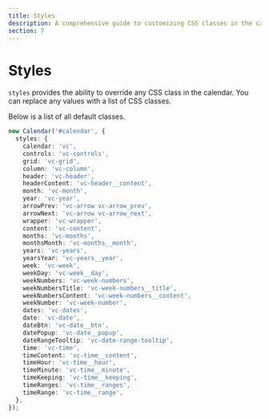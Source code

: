 ```yaml
---
title: Styles
description: A comprehensive guide to customizing CSS classes in the calendar using the styles parameter, including a list of default classes and their replacement.
section: 7
---
```


# Styles

`styles` provides the ability to override any CSS class in the calendar. You can replace any values with a list of CSS classes.

Below is a list of all default classes.

```ts
new Calendar('#calendar', {
  styles: {
    calendar: 'vc',
    controls: 'vc-controls',
    grid: 'vc-grid',
    column: 'vc-column',
    header: 'vc-header',
    headerContent: 'vc-header__content',
    month: 'vc-month',
    year: 'vc-year',
    arrowPrev: 'vc-arrow vc-arrow_prev',
    arrowNext: 'vc-arrow vc-arrow_next',
    wrapper: 'vc-wrapper',
    content: 'vc-content',
    months: 'vc-months',
    monthsMonth: 'vc-months__month',
    years: 'vc-years',
    yearsYear: 'vc-years__year',
    week: 'vc-week',
    weekDay: 'vc-week__day',
    weekNumbers: 'vc-week-numbers',
    weekNumbersTitle: 'vc-week-numbers__title',
    weekNumbersContent: 'vc-week-numbers__content',
    weekNumber: 'vc-week-number',
    dates: 'vc-dates',
    date: 'vc-date',
    dateBtn: 'vc-date__btn',
    datePopup: 'vc-date__popup',
    dateRangeTooltip: 'vc-date-range-tooltip',
    time: 'vc-time',
    timeContent: 'vc-time__content',
    timeHour: 'vc-time__hour',
    timeMinute: 'vc-time__minute',
    timeKeeping: 'vc-time__keeping',
    timeRanges: 'vc-time__ranges',
    timeRange: 'vc-time__range',
  },
});
```
